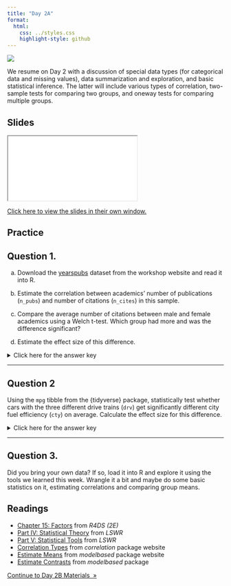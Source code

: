 ---
title: "Day 2A"
format:
  html:
    css: ../styles.css
    highlight-style: github
---

![](../img/statistics_2780E3.svg){.hero}

We resume on Day 2 with a discussion of special data types (for categorical data and missing values), data summarization and exploration, and basic statistical inference. The latter will include various types of correlation, two-sample tests for comparing two groups, and oneway tests for comparing multiple groups.

## Slides

<iframe class="slide-deck" src="./Slides/2A_Slides.html" title="Day 2A Slideshow">
</iframe>

[Click here to view the slides in their own window.](./Slides/02A_Slides.html)

## Practice

## Question 1.

a) Download the [yearspubs](#) dataset from the workshop website and read it into R.

b) Estimate the correlation between academics' number of publications (`n_pubs`) and number of citations (`n_cites`) in this sample.

c) Compare the average number of citations between male and female academics using a Welch t-test. Which group had more and was the difference significant?

d) Estimate the effect size of this difference.

<p><details>
<summary>Click here for the answer key</summary>
<blockquote>

**Answer (a)**

```{r}
#| comment: "#>"
#| message: false
#| collapse: true

library(tidyverse)
yearspubs <- read_csv("yearspubs.csv")
```


**Answer (b)**

```{r}
#| message: false
#| warning: false

library(easystats)
correlation(yearspubs)
```

The correlation between number of publications and citations is 0.34.

**Answer (c)**

```{r}
#| eval: false

results <- t.test(
  formula = n_cites ~ sex,
  data = yearspubs
)
model_parameters(results)
```

```{r}
#| echo: false

results <- t.test(
  formula = n_cites ~ sex,
  data = yearspubs
)
model_parameters(results, effectsize_type = "d") |> print_md()
```

Group 2 (Males) had more citations (42.46) than Group 1 (Females) had (37.33) but this difference was not significant ($p=.232$).

**Answer (d)**

The effect size was $d=-0.31$ but the difference was not significant $(p=.232)$.

</blockquote></details></p>

---

## Question 2

Using the `mpg` tibble from the \{tidyverse\} package, statistically test whether cars with the three different drive trains (`drv`) get significantly different city fuel efficiency (`cty`) on average. Calculate the effect size for this difference.

<p><details>
<summary>Click here for the answer key</summary>
<blockquote>

```{r}
#| eval: false

results <- aov(formula = cty ~ drv, data = mpg)
model_parameters(results, effectsize_type = "eta")
```

```{r}
#| echo: false

results <- aov(formula = cty ~ drv, data = mpg)
model_parameters(results, effectsize_type = "eta") |> print_md()
```

The effect size was $\eta^2=0.45$ and the difference was significant $(p<.001)$.

</blockquote></details></p>

---

## Question 3.

Did you bring your own data? If so, load it into R and explore it using the tools we learned this week. Wrangle it a bit and maybe do some basic statistics on it, estimating correlations and comparing group means.

## Readings

  -   [Chapter 15: Factors](https://r4ds.had.co.nz/factors.html) from *R4DS (2E)*
  -   [Part IV: Statistical Theory](https://learningstatisticswithr.com/book/part-iv-statistical-theory.html) from *LSWR*
  -   [Part V: Statistical Tools](https://learningstatisticswithr.com/book/index.html) from *LSWR*
  -   [Correlation Types](https://easystats.github.io/correlation/articles/types.html) from *correlation* package website
  -   [Estimate Means](https://easystats.github.io/modelbased/articles/estimate_means.html) from *modelbased* package website
  -   [Estimate Contrasts](https://easystats.github.io/modelbased/articles/estimate_contrasts.html) from *modelbased* package

::: {.text-center}
<a href="day2B.html" class="btn btn-primary mt-5" role="button" >Continue to Day 2B Materials&nbsp;&nbsp;&raquo;</a>
:::
